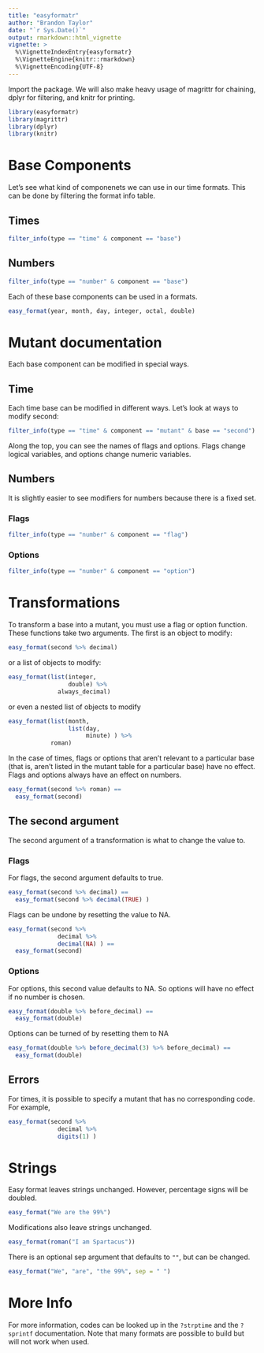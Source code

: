 ```yaml
---
title: "easyformatr"
author: "Brandon Taylor"
date: "`r Sys.Date()`"
output: rmarkdown::html_vignette
vignette: >
  %\VignetteIndexEntry{easyformatr}
  %\VignetteEngine{knitr::rmarkdown}
  %\VignetteEncoding{UTF-8}
---
```


Import the package. We will also make heavy usage of magrittr for chaining, dplyr for filtering, and knitr for printing.

```r
library(easyformatr)
library(magrittr)
library(dplyr)
library(knitr)
```

# Base Components
Let's see what kind of componenets we can use in our time formats. This can be done by filtering the format info table.

## Times

```r
filter_info(type == "time" & component == "base")
```

## Numbers

```r
filter_info(type == "number" & component == "base")
```

Each of these base components can be used in a formats.

```r
easy_format(year, month, day, integer, octal, double)
```

# Mutant documentation
Each base component can be modified in special ways. 

## Time 
Each time base can be modified in different ways. Let's look at ways to modify second:

```r
filter_info(type == "time" & component == "mutant" & base == "second")
```

Along the top, you can see the names of flags and options. Flags change logical variables, and options change numeric variables.

## Numbers
It is slightly easier to see modifiers for numbers because there is a fixed set.

### Flags

```r
filter_info(type == "number" & component == "flag")
```

### Options

```r
filter_info(type == "number" & component == "option")
```

# Transformations

To transform a base into a mutant, you must use a flag or option function. These functions take two arguments. The first is an object to modify:

```r
easy_format(second %>% decimal)
```

or a list of objects to modify:
```r
easy_format(list(integer, 
                 double) %>% 
              always_decimal)
```

or even a nested list of objects to modify

```r
easy_format(list(month, 
                 list(day,
                      minute) ) %>% 
            roman)
```

In the case of times, flags or options that aren't relevant to a particular base (that is, aren't listed in the mutant table for a particular base) have no effect. Flags and options always have an effect on numbers.

```r
easy_format(second %>% roman) ==
  easy_format(second)
```

## The second argument
The second argument of a transformation is what to change the value to.

### Flags

For flags, the second argument defaults to true.
 
```r
easy_format(second %>% decimal) == 
  easy_format(second %>% decimal(TRUE) )
```

Flags can be undone by resetting the value to NA.

```r
easy_format(second %>% 
              decimal %>% 
              decimal(NA) ) ==
  easy_format(second)
```

### Options

For options, this second value defaults to NA. So options will have no effect if no number is chosen.

```r
easy_format(double %>% before_decimal) == 
  easy_format(double)
```

Options can be turned of by resetting them to NA

```r
easy_format(double %>% before_decimal(3) %>% before_decimal) == 
  easy_format(double)
```

## Errors
For times, it is possible to specify a mutant that has no corresponding code. For example,
```r
easy_format(second %>%
              decimal %>%
              digits(1) ) 
```

# Strings

Easy format leaves strings unchanged. However, percentage signs will be doubled.
```r
easy_format("We are the 99%")
```

Modifications also leave strings unchanged.

```r
easy_format(roman("I am Spartacus"))
```

There is an optional sep argument that defaults to `""`, but can be changed.

```r
easy_format("We", "are", "the 99%", sep = " ")
```

# More Info
For more information, codes can be looked up in the `?strptime` and the `?sprintf` documentation. Note that many formats are possible to build but will not work when used.

